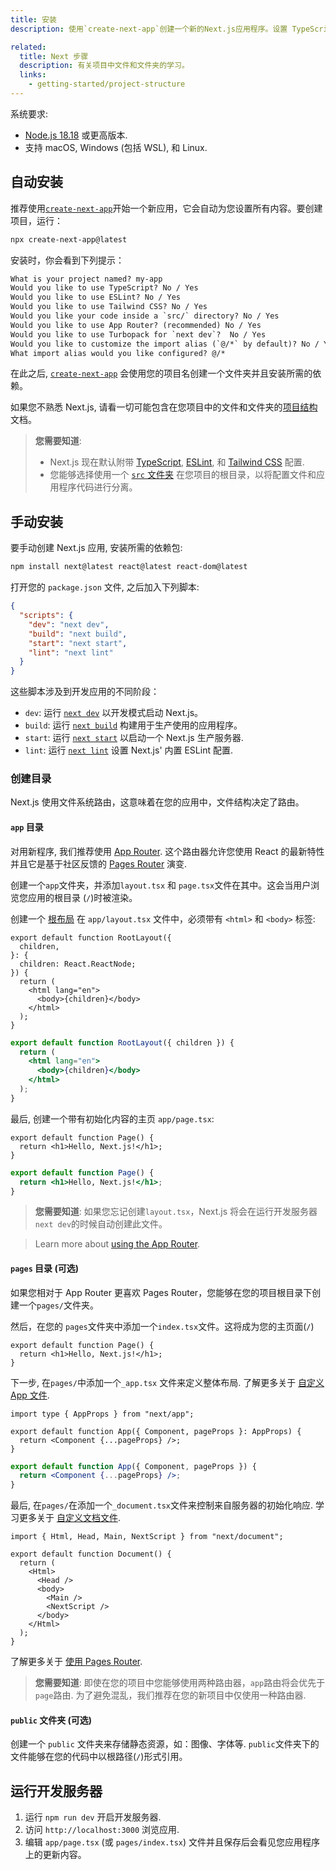 ```yaml
---
title: 安装
description: 使用`create-next-app`创建一个新的Next.js应用程序。设置 TypeScript, styles, 和 configure 您的 `next.config.js` 文件.

related:
  title: Next 步骤
  description: 有关项目中文件和文件夹的学习。
  links:
    - getting-started/project-structure
---
```


系统要求:

- [Node.js 18.18](https://nodejs.org/) 或更高版本.
- 支持 macOS, Windows (包括 WSL), 和 Linux.

## 自动安装

推荐使用[`create-next-app`](/docs/content/app/api-reference/create-next-app)开始一个新应用，它会自动为您设置所有内容。要创建项目，运行：

```bash filename="Terminal"
npx create-next-app@latest
```

安装时，你会看到下列提示：

```txt filename="Terminal"
What is your project named? my-app
Would you like to use TypeScript? No / Yes
Would you like to use ESLint? No / Yes
Would you like to use Tailwind CSS? No / Yes
Would you like your code inside a `src/` directory? No / Yes
Would you like to use App Router? (recommended) No / Yes
Would you like to use Turbopack for `next dev`?  No / Yes
Would you like to customize the import alias (`@/*` by default)? No / Yes
What import alias would you like configured? @/*
```

在此之后, [`create-next-app`](/docs/content/app/api-reference/create-next-app) 会使用您的项目名创建一个文件夹并且安装所需的依赖。

如果您不熟悉 Next.js, 请看一切可能包含在您项目中的文件和文件夹的[项目结构](/docs/content/getting-started/project-structure)文档。

> **您需要知道**:
>
> - Next.js 现在默认附带 [TypeScript](/docs/content/app/building-your-application/configuring/typescript), [ESLint](/docs/content/app/building-your-application/configuring/eslint), 和 [Tailwind CSS](/docs/content/app/building-your-application/styling/tailwind-css) 配置.
> - 您能够选择使用一个 [`src` 文件夹](/docs/content/app/building-your-application/configuring/src-directory) 在您项目的根目录，以将配置文件和应用程序代码进行分离。

## 手动安装

要手动创建 Next.js 应用, 安装所需的依赖包:

```bash filename="Terminal"
npm install next@latest react@latest react-dom@latest
```

打开您的 `package.json` 文件, 之后加入下列脚本:

```json filename="package.json"
{
  "scripts": {
    "dev": "next dev",
    "build": "next build",
    "start": "next start",
    "lint": "next lint"
  }
}
```

这些脚本涉及到开发应用的不同阶段：

- `dev`: 运行 [`next dev`](/docs/content/app/api-reference/next-cli#development) 以开发模式启动 Next.js。
- `build`: 运行 [`next build`](/docs/content/app/api-reference/next-cli#build) 构建用于生产使用的应用程序。
- `start`: 运行 [`next start`](/docs/content/app/api-reference/next-cli#production) 以启动一个 Next.js 生产服务器.
- `lint`: 运行 [`next lint`](/docs/content/app/api-reference/next-cli#lint) 设置 Next.js' 内置 ESLint 配置.

### 创建目录

Next.js 使用文件系统路由，这意味着在您的应用中，文件结构决定了路由。

#### `app` 目录

对用新程序, 我们推荐使用 [App Router](/docs/content/app). 这个路由器允许您使用 React 的最新特性并且它是基于社区反馈的 [Pages Router](/docs/content/pages) 演变.

创建一个`app`文件夹，并添加`layout.tsx` 和 `page.tsx`文件在其中。这会当用户浏览您应用的根目录 (`/`)时被渲染。

创建一个 [根布局](/docs/content/app/building-your-application/routing/layouts-and-templates#root-layout-required) 在 `app/layout.tsx` 文件中，必须带有 `<html>` 和 `<body>` 标签:

```tsx filename="app/layout.tsx" switcher
export default function RootLayout({
  children,
}: {
  children: React.ReactNode;
}) {
  return (
    <html lang="en">
      <body>{children}</body>
    </html>
  );
}
```

```jsx filename="app/layout.js" switcher
export default function RootLayout({ children }) {
  return (
    <html lang="en">
      <body>{children}</body>
    </html>
  );
}
```

最后, 创建一个带有初始化内容的主页 `app/page.tsx`:

```tsx filename="app/page.tsx" switcher
export default function Page() {
  return <h1>Hello, Next.js!</h1>;
}
```

```jsx filename="app/page.js" switcher
export default function Page() {
  return <h1>Hello, Next.js!</h1>;
}
```

> **您需要知道**: 如果您忘记创建`layout.tsx`，Next.js 将会在运行开发服务器`next dev`的时候自动创建此文件。

> Learn more about [using the App Router](/docs/content/app/building-your-application/routing/defining-routes).

#### `pages` 目录 (可选)

如果您相对于 App Router 更喜欢 Pages Router，您能够在您的项目根目录下创建一个`pages/`文件夹。

然后，在您的 `pages`文件夹中添加一个`index.tsx`文件。这将成为您的主页面(`/`)

```tsx filename="pages/index.tsx" switcher
export default function Page() {
  return <h1>Hello, Next.js!</h1>;
}
```

下一步, 在`pages/`中添加一个`_app.tsx` 文件来定义整体布局. 了解更多关于 [自定义 App 文件](/docs/content/pages/building-your-application/routing/custom-app).

```tsx filename="pages/_app.tsx" switcher
import type { AppProps } from "next/app";

export default function App({ Component, pageProps }: AppProps) {
  return <Component {...pageProps} />;
}
```

```jsx filename="pages/_app.js" switcher
export default function App({ Component, pageProps }) {
  return <Component {...pageProps} />;
}
```

最后, 在`pages/`在添加一个`_document.tsx`文件来控制来自服务器的初始化响应. 学习更多关于 [自定义文档文件](/docs/content/pages/building-your-application/routing/custom-document).

```tsx filename="pages/_document.tsx" switcher
import { Html, Head, Main, NextScript } from "next/document";

export default function Document() {
  return (
    <Html>
      <Head />
      <body>
        <Main />
        <NextScript />
      </body>
    </Html>
  );
}
```

了解更多关于 [使用 Pages Router](/docs/content/pages/building-your-application/routing/pages-and-layouts).

> **您需要知道**: 即使在您的项目中您能够使用两种路由器，`app`路由将会优先于`page`路由. 为了避免混乱，我们推荐在您的新项目中仅使用一种路由器.

#### `public` 文件夹 (可选)

创建一个 `public` 文件夹来存储静态资源，如：图像、字体等. `public`文件夹下的文件能够在您的代码中以根路径(`/`)形式引用。

## 运行开发服务器

1. 运行 `npm run dev` 开启开发服务器.
2. 访问 `http://localhost:3000` 浏览应用.
3. 编辑 `app/page.tsx` (或 `pages/index.tsx`) 文件并且保存后会看见您应用程序上的更新内容。
